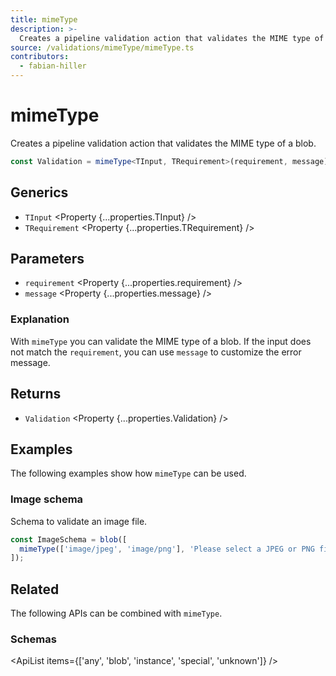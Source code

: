 ```yaml
---
title: mimeType
description: >-
  Creates a pipeline validation action that validates the MIME type of a blob.
source: /validations/mimeType/mimeType.ts
contributors:
  - fabian-hiller
---
```



# mimeType

Creates a pipeline validation action that validates the MIME type of a blob.

```ts
const Validation = mimeType<TInput, TRequirement>(requirement, message);
```

## Generics

- `TInput` <Property {...properties.TInput} />
- `TRequirement` <Property {...properties.TRequirement} />

## Parameters

- `requirement` <Property {...properties.requirement} />
- `message` <Property {...properties.message} />

### Explanation

With `mimeType` you can validate the MIME type of a blob. If the input does not match the `requirement`, you can use `message` to customize the error message.

## Returns

- `Validation` <Property {...properties.Validation} />

## Examples

The following examples show how `mimeType` can be used.

### Image schema

Schema to validate an image file.

```ts
const ImageSchema = blob([
  mimeType(['image/jpeg', 'image/png'], 'Please select a JPEG or PNG file.'),
]);
```

## Related

The following APIs can be combined with `mimeType`.

### Schemas

<ApiList items={['any', 'blob', 'instance', 'special', 'unknown']} />
